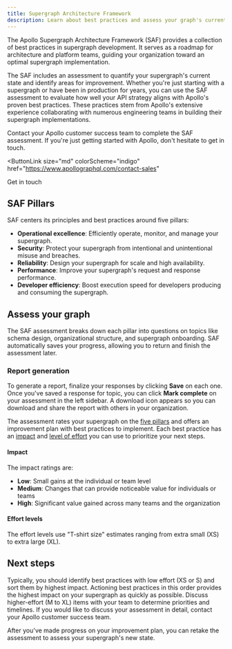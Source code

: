 ```yaml
---
title: Supergraph Architecture Framework
description: Learn about best practices and assess your graph's current state
---
```


The Apollo Supergraph Architecture Framework (SAF) provides a collection of best practices in supergraph development. It serves as a roadmap for architecture and platform teams, guiding your organization toward an optimal supergraph implementation.

The SAF includes an assessment to quantify your supergraph's current state and identify areas for improvement. Whether you're just starting with a supergraph or have been in production for years, you can use the SAF assessment to evaluate how well your API strategy aligns with Apollo's proven best practices. These practices stem from Apollo's extensive experience collaborating with numerous engineering teams in building their supergraph implementations.

Contact your Apollo customer success team to complete the SAF assessment. If you're just getting started with Apollo, don't hesitate to get in touch.

<ButtonLink
  size="md"
  colorScheme="indigo"
  href="https://www.apollographql.com/contact-sales"
>
  Get in touch
</ButtonLink>

## SAF Pillars

SAF centers its principles and best practices around five pillars:

- **Operational excellence**: Efficiently operate, monitor, and manage your supergraph.
- **Security**: Protect your supergraph from intentional and unintentional misuse and breaches.
- **Reliability**: Design your supergraph for scale and high availability.
- **Performance**: Improve your supergraph's request and response performance.
- **Developer efficiency**: Boost execution speed for developers producing and consuming the supergraph.

## Assess your graph

The SAF assessment breaks down each pillar into questions on topics like schema design, organizational structure, and supergraph onboarding. SAF automatically saves your progress, allowing you to return and finish the assessment later.

### Report generation

To generate a report, finalize your responses by clicking **Save** on each one. Once you've saved a response for topic, you can click **Mark complete** on your assessment in the left sidebar. A download icon appears so you can download and share the report with others in your organization.

The assessment rates your supergraph on the [five pillars](#saf-pillars) and offers an improvement plan with best practices to implement. Each best practice has an [impact](#impact) and [level of effort](#level-of-effort) you can use to prioritize your next steps.

#### Impact

The impact ratings are:

- **Low**: Small gains at the individual or team level
- **Medium**: Changes that can provide noticeable value for individuals or teams
- **High**: Significant value gained across many teams and the organization

#### Effort levels

The effort levels use "T-shirt size" estimates ranging from extra small (XS) to extra large (XL).

## Next steps

Typically, you should identify best practices with low effort (XS or S) and sort them by highest impact. Actioning best practices in this order provides the highest impact on your supergraph as quickly as possible. Discuss higher-effort (M to XL) items with your team to determine priorities and timelines. If you would like to discuss your assessment in detail, contact your Apollo customer success team.

After you've made progress on your improvement plan, you can retake the assessment to assess your supergraph's new state.
